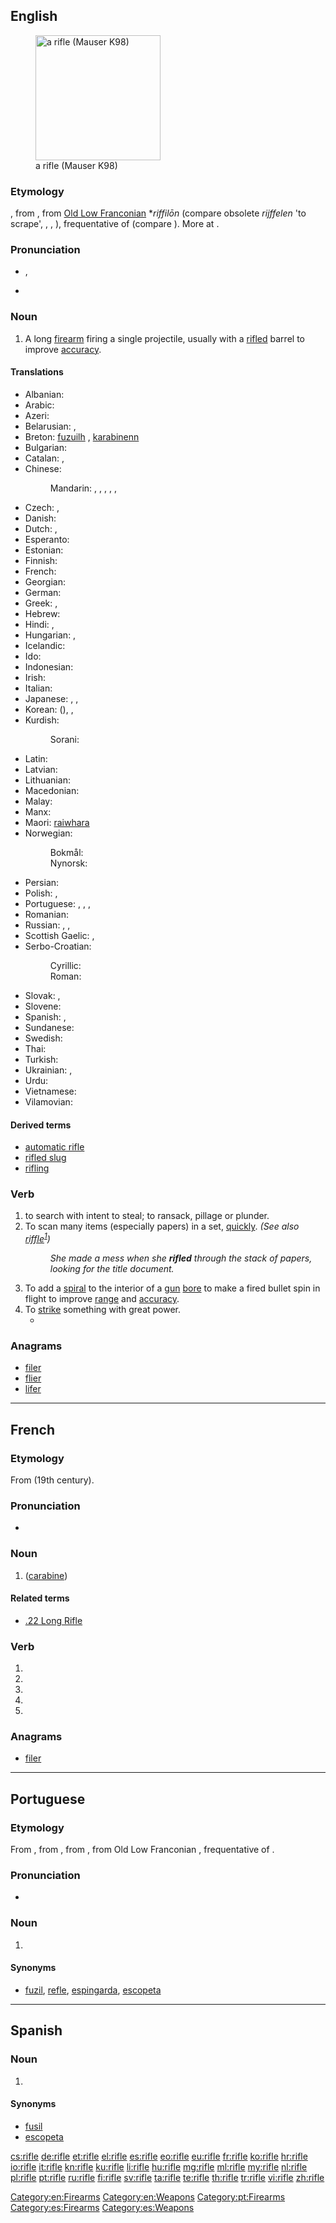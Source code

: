 ==English==
{{wikipedia}}
[[Image:FR8-01.jpg|thumb|right|200px|a rifle (Mauser K98)]]

===Etymology===
{{etyl|enm}}, from {{etyl|fro}} {{term|rifler||to scrape off, plunder|lang=fro}}, from [[Old Low Franconian]] *''riffilōn'' (compare obsolete {{etyl|nl|-}} ''rijffelen'' 'to scrape', {{etyl|ang}} {{term|geriflian||to wrinkle|lang=ang}}, {{etyl|gmh}} {{term|riffeln||to scratch, heckle (flax)|lang=gmh}}, {{etyl|goh}} {{term|riffilōn||to saw, rub apart|lang=goh}}), frequentative of {{proto|Germanic|rīfanan}} (compare {{etyl|non}} {{term|rifa||to tear, break|lang=non}}). More at {{term|rive}}.

===Pronunciation===
* {{IPA|/ˈraɪfəl/}}, {{X-SAMPA|/"raIf@l/}}
* {{audio|en-us-rifle.ogg|Audio (US)}}

===Noun===
{{en-noun}}

# A long [[firearm]] firing a single projectile, usually with a [[rifled]] barrel to improve [[accuracy]].

====Translations====
{{trans-top|firearm with a rifled barrel}}
* Albanian: {{t-|sq|pushkë|f|xs=Albanian}}
* Arabic: {{t-|ar|بندقية|f|tr=bunduqíya|sc=Arab}}
* Azeri: {{t+|az|tüfəng}}
* Belarusian: {{t-|be|вінтоўка|f|tr=vintóŭka|sc=Cyrl}}, {{t-|be|ружжо|n|tr=ružžó|sc=Cyrl}}
* Breton: [[fuzuilh]] {{f}}, [[karabinenn]] {{f}}
* Bulgarian: {{t+|bg|пушка|f|tr=púška|sc=Cyrl}}
* Catalan: {{t-|ca|fusell|m}}, {{t-|ca|rifle|m}}
* Chinese:
*: Mandarin: {{t|cmn|步槍|sc=Hani}}, {{t|cmn|步枪|tr=bùqiāng|sc=Hani}}, {{t|cmn|來福槍|sc=Hani}}, {{t|cmn|来福枪|tr=láifúqiāng|sc=Hani}}, {{t|cmn|來復槍|sc=Hani}}, {{t|cmn|来复枪|tr=láifùqiāng|sc=Hani}}
* Czech: {{t-|cs|puška|f}}, {{t-|cs|ručnice|f}}
* Danish: {{t+|da|riffel|c}}
* Dutch: {{t+|nl|geweer|n}}, {{t+|nl|karabijn|f}}
* Esperanto: {{t-|eo|fusilo|xs=Esperanto}}
* Estonian: {{t+|et|vintpüss}}
* Finnish: {{t+|fi|kivääri}}
* French: {{t+|fr|fusil|m}}
* Georgian: {{t-|ka|შაშხანა|tr=šašxana|sc=Geor}}
* German: {{t+|de|Gewehr|n}}
* Greek: {{t+|el|τυφέκιον|n|tr=tifékion}}, {{qualifier|colloquial}} {{t+|el|τουφέκι|n|tr=toufeki}}
* Hebrew: {{t+|he|רובה|m|tr=rové}}
* Hindi: {{t-|hi|राइफल|tr=rā'iphal|sc=Deva}}, {{t-|hi|राइफ़ल|tr=rā'ifal|sc=Deva}}
* Hungarian: {{t+|hu|puska}}, {{t+|hu|karabély}}
* Icelandic: {{t+|is|riffill|m}}
* Ido: {{t+|io|fusilo|xs=Ido}}
* Indonesian: {{t+|id|senapan|xs=Indonesian}}
* Irish: {{t-|ga|raidhfil|m}}
* Italian: {{t+|it|fucile|m}}
* Japanese: {{t-|ja|小銃|tr=しょうじゅう, shōjū|sc=Jpan}},  {{t-|ja|ライフル|tr=raifuru}}, {{t|ja|ライフル銃|tr=raifuru-jū|sc=Jpan}}
* Korean: {{t+|ko|소총|tr=sochong|sc=Kore}} ({{t+|ko|小銃|sc=Kore}}), {{t|ko|라이플|tr=raipeul|sc=Kore}}, {{t|ko|라이플 총|tr=raipeul chong|sc=Kore}}
* Kurdish:
*: Sorani: {{t|ku|تفه‌نگ|tr=tfang|sc=ku-Arab}}
{{trans-mid}}
* Latin: {{t+|la|sclopetum}}
* Latvian: {{t+|lv|šautene|f}}
* Lithuanian: {{t-|lt|šautuvas}}
* Macedonian: {{t-|mk|пушка|f|tr=púška}}
* Malay: {{t-|ms|raifal}}
* Manx: {{t-|gv|raifyl|m}}
* Maori: [[raiwhara]]
* Norwegian:
*: Bokmål: {{t-|nb|rifle|m|f}}
*: Nynorsk: {{t-|nn|rifle|f}}
* Persian: {{t+|fa|تفنگ|tr=tofang|xs=Persian}}
* Polish: {{t+|pl|karabin|m}}, {{t-|pl|gwintówka|f}}
* Portuguese: {{t+|pt|fuzil|m}}, {{t+|pt|espingarda|f}}, {{t+|pt|rifle|m}}, {{t-|pt|refle|m}}
* Romanian: {{t+|ro|pușcă|f}}
* Russian: {{t+|ru|ружьё|n|tr=ruž’jó|sc=Cyrl}}, {{t+|ru|винтовка|f|tr=vintóvka|sc=Cyrl}}, {{qualifier|carbine}} {{t+|ru|карабин|m|tr=karabín|sc=Cyrl}}
* Scottish Gaelic: {{t-|gd|gunna-peilear|m}}, {{t-|gd|isneach|f}}
* Serbo-Croatian:
*: Cyrillic: {{t-|sh|пушка|f}}
*: Roman: {{t-|sh|puška|f}}
* Slovak: {{t-|sk|puška|f}}, {{t-|sk|karabína|f}}
* Slovene: {{t+|sl|puška|f}}
* Spanish: {{t+|es|fusil|m}}, {{t+|es|rifle}}
* Sundanese: {{t+|su|bedil|xs=Sundanese}}
* Swedish: {{t+|sv|gevär|n}}
* Thai: {{t-|th|ปืนเล็กยาว|tr=bpeun lék yaao|sc=Thai}}
* Turkish: {{t+|tr|tüfek}}
* Ukrainian: {{t-|uk|гвинтівка|f|tr=hvyntívka|sc=Cyrl}}, {{qualifier|colloquial}} {{t-|uk|рушниця|f|tr=rušnýcja|sc=Cyrl}}
* Urdu: {{t-|ur|رائفل|tr=rā'ifal|sc=ur-Arab}}
* Vietnamese: {{t+|vi|súng trường}}
* Vilamovian: {{tø|wym|gywier}}
{{trans-bottom}}

====Derived terms====
* [[automatic rifle]]
* [[rifled slug]]
* [[rifling]]

===Verb===
{{en-verb|rifl|es}}

# to search with intent to steal; to ransack, pillage or plunder.
# To scan many items (especially papers) in a set, [[quickly]]. ''(See also [[riffle]]<sup>[http://verbmall.blogspot.com/2008/05/riffle-or-rifle.html]</sup>)''
#: ''She made a mess when she '''rifled''' through the stack of papers, looking for the title document.''
# To add a [[spiral]] to the interior of a [[gun]] [[bore]] to make a fired bullet spin in flight to improve [[range]] and [[accuracy]].
# To [[strike]] something with great power.
#* {{quote-news
|year=2010
|date=December 28
|author=Marc Vesty
|title=Stoke 0 - 2 Fulham
|work=BBC
|url=http://news.bbc.co.uk/sport1/hi/football/eng_prem/9306533.stm
|page=
|passage=Davies's cross was headed away from danger by Robert Huth, only for Baird to take the ball in his stride and '''rifle''' his right-footed effort towards the corner from the edge of the box.}}

===Anagrams===
* [[filer#English|filer]]
* [[flier#English|flier]]
* [[lifer#English|lifer]]

[[Category:en:Firearms]]
[[Category:en:Weapons]]

----

==French==

===Etymology===
From {{etyl|AE.|fr}} {{term|rifle|lang=en}} (19th century).

===Pronunciation===
* {{IPA|/ʁifl/|lang=fr}}

===Noun===
{{fr-noun|m}}

# {{l|en|rifle}} ([[carabine]])

====Related terms====
* [[.22 Long Rifle]]

===Verb===
{{fr-verb-form}}

# {{conjugation of|rifler||1|s|pres|ind|lang=fr}}
# {{conjugation of|rifler||3|s|pres|ind|lang=fr}}
# {{conjugation of|rifler||1|s|pres|sub|lang=fr}}
# {{conjugation of|rifler||3|s|pres|sub|lang=fr}}
# {{conjugation of|rifler||2|s|imp|lang=fr}}

===Anagrams===
* [[filer#French|filer]]

----

==Portuguese==

===Etymology===
From {{etyl|en|pt}} {{term|rifle|lang=en}}, from {{etyl|enm|pt}}, from {{etyl|fro|pt}} {{term|rifler||to scrape off, plunder|lang=fro}}, from Old Low Franconian {{recons|riffilōn|rifillon|lang=odt}}, frequentative of {{proto|Germanic|rīfanan|lang=pt}}.

===Pronunciation===
* {{a|South Brazil}} {{IPA|/ˈhi.fle/|lang=pt}}

===Noun===
{{pt-noun|m|s}}

# {{l|en|rifle}}

====Synonyms====
* [[fuzil]], [[refle]], [[espingarda]], [[escopeta]]

[[Category:pt:Firearms]]

----

==Spanish==

===Noun===
{{es-noun|m}}

# {{l|en|rifle}}

====Synonyms====
* [[fusil]]
* [[escopeta]]

[[Category:es:Firearms]]
[[Category:es:Weapons]]

[[cs:rifle]]
[[de:rifle]]
[[et:rifle]]
[[el:rifle]]
[[es:rifle]]
[[eo:rifle]]
[[eu:rifle]]
[[fr:rifle]]
[[ko:rifle]]
[[hr:rifle]]
[[io:rifle]]
[[it:rifle]]
[[kn:rifle]]
[[ku:rifle]]
[[li:rifle]]
[[hu:rifle]]
[[mg:rifle]]
[[ml:rifle]]
[[my:rifle]]
[[nl:rifle]]
[[pl:rifle]]
[[pt:rifle]]
[[ru:rifle]]
[[fi:rifle]]
[[sv:rifle]]
[[ta:rifle]]
[[te:rifle]]
[[th:rifle]]
[[tr:rifle]]
[[vi:rifle]]
[[zh:rifle]]